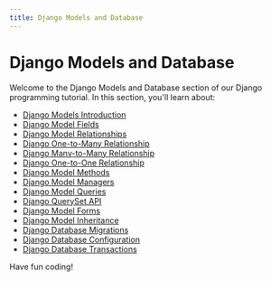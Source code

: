 ```yaml
---
title: Django Models and Database
---
```


# Django Models and Database

Welcome to the Django Models and Database section of our Django programming tutorial. In this section, you'll learn about:

- [Django Models Introduction](./0-django-models-introduction.mdx)
- [Django Model Fields](./1-django-model-fields.mdx)
- [Django Model Relationships](./2-django-model-relationships.mdx)
- [Django One-to-Many Relationship](./3-django-one-to-many-relationship.mdx)
- [Django Many-to-Many Relationship](./4-django-many-to-many-relationship.mdx)
- [Django One-to-One Relationship](./5-django-one-to-one-relationship.mdx)
- [Django Model Methods](./6-django-model-methods.mdx)
- [Django Model Managers](./7-django-model-managers.mdx)
- [Django Model Queries](./8-django-model-queries.mdx)
- [Django QuerySet API](./9-django-queryset-api.mdx)
- [Django Model Forms](./10-django-model-forms.mdx)
- [Django Model Inheritance](./11-django-model-inheritance.mdx)
- [Django Database Migrations](./12-django-database-migrations.mdx)
- [Django Database Configuration](./13-django-database-configuration.mdx)
- [Django Database Transactions](./14-django-database-transactions.mdx)

Have fun coding!
